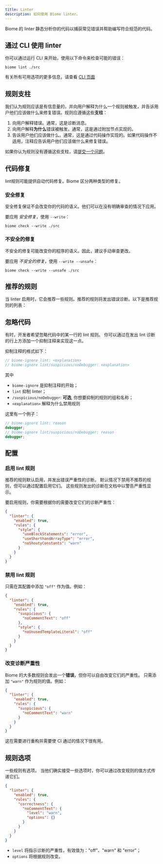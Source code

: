 ```yaml
---
title: Linter
description: 如何使用 Biome linter。
---
```



Biome 的 linter 静态分析你的代码以捕获常见错误并帮助编写符合规范的代码。

<NumberOfRules />

## 通过 CLI 使用 linter

你可以通过运行 CLI 来开始，使用以下命令来检查可能的错误：

```shell
biome lint ./src
```

有关所有可用选项的更多信息，请查看 [CLI 页面](/reference/cli#biome-lint)

## 规则支柱

我们认为规则应该是有信息量的，并向用户解释为什么一个规则被触发，并告诉用户他们应该做什么来修复错误。规则应遵循这些**支柱**：

1. 向用户解释错误。通常，这是诊断消息。
2. 向用户解释**为什么**错误被触发。通常，这是通过附加节点实现的。
3. 告诉用户他们应该做什么。通常，这是通过代码操作实现的。如果代码操作不适用，注释应告诉用户他们应该做什么来修复错误。

如果你认为规则没有遵循这些支柱，请[提交一个问题](https://github.com/biomejs/biome/issues/new?assignees=&labels=S-To+triage&projects=&template=01_bug.yml&title=%F0%9F%90%9B+%3CTITLE%3E)。

## 代码修复

lint规则可能提供自动代码修复。Biome 区分两种类型的修复。

### 安全修复

安全修复保证不会改变你的代码的语义。他们可以在没有明确审查的情况下应用。

要应用 _安全修复_，使用 `--write`：

```shell
biome check --write ./src
```

### 不安全的修复

不安全的修复可能改变你的程序的语义。因此，建议手动审查更改。

要应用 _不安全的修复_，使用 `--write --unsafe`：

```shell
biome check --write --unsafe ./src
```

## 推荐的规则

当 linter 启用时，它会推荐一些规则。推荐的规则将发出错误诊断。以下是推荐规则的列表：

<RecommendedRules />

## 忽略代码

有时，开发者希望忽略代码中的某一行的 lint 规则。
你可以通过在发出 lint 诊断的行上方添加一个抑制注释来实现这一点。

抑制注释的格式如下：

```js
// biome-ignore lint: <explanation>
// biome-ignore lint/suspicious/noDebugger: <explanation>
```

其中

- `biome-ignore` 是抑制注释的开始；
- `lint` 抑制 linter；
- `/suspicious/noDebugger`: **可选**, 你想要抑制的规则的组和名称；
- `<explanation>` 解释为什么禁用规则

这里有一个例子：

```ts
// biome-ignore lint: reason
debugger;
// biome-ignore lint/suspicious/noDebugger: reason
debugger;
```

## 配置

### 启用 lint 规则

推荐的规则默认启用，并发出错误严重性的诊断。
默认情况下禁用不推荐的规则，但可以通过配置启用它们。
这些规则发出的诊断在文档中以警告严重性显示。

要启用规则，你需要根据你的需要改变它们的诊断严重性：

```json title="biome.json"
{
  "linter": {
    "enabled": true,
    "rules": {
      "style": {
        "useBlockStatements": "error",
        "useShorthandArrayType": "error",
        "noShoutyConstants": "warn"
      }
    }
  }
}
```

### 禁用 lint 规则

只需在其配置中添加 `"off"` 作为值。例如：

```json title="biome.json"
{
  "linter": {
    "enabled": true,
    "rules": {
      "suspicious": {
        "noCommentText": "off"
      },
      "style": {
        "noUnusedTemplateLiteral": "off"
      }
    }
  }
}
```

### 改变诊断严重性

Biome 的大多数规则会发出一个**错误**，但你可以自由改变它们的严重性。
只需添加 `"warn"` 作为规则的值。例如：

```json title="biome.json"
{
  "linter": {
    "enabled": true,
    "rules": {
      "suspicious": {
        "noCommentText": "warn"
      }
    }
  }
}
```

这在需要进行重构并需要使 CI 通过的情况下很有用。

## 规则选项

一些规则有选项。
当他们确实接受一些选项时，你可以通过改变规则的值方式传递它们。

```json title="biome.json"
{
  "linter": {
    "enabled": true,
    "rules": {
      "correctness": {
        "noCommentText": {
          "level": "warn",
          "options": {}
        }
      }
    }
  }
}
```

- `level` 将指示诊断的严重性，有效值为："off"、"warn" 和 "error"；
- `options` 将根据规则改变。
